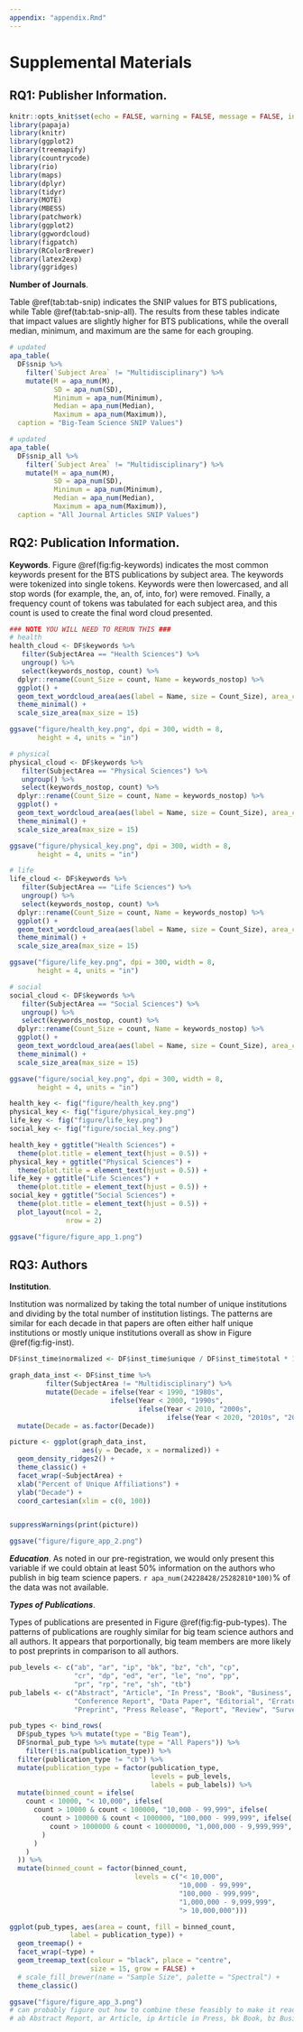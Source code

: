 ```yaml
---
appendix: "appendix.Rmd"
---
```


# Supplemental Materials

## RQ1: Publisher Information.

```r
knitr::opts_knit$set(echo = FALSE, warning = FALSE, message = FALSE, include = FALSE, error = FALSE)
library(papaja)
library(knitr)
library(ggplot2)
library(treemapify)
library(countrycode)
library(rio)
library(maps)
library(dplyr)
library(tidyr)
library(MOTE)
library(MBESS)
library(patchwork)
library(ggplot2)
library(ggwordcloud)
library(figpatch)
library(RColorBrewer)
library(latex2exp)
library(ggridges)
```

**Number of Journals**.

Table \@ref(tab:tab-snip) indicates the SNIP values for BTS publications, while Table \@ref(tab:tab-snip-all). The results from these tables indicate that impact values are slightly higher for BTS publications, while the overall median, minimum, and maximum are the same for each grouping. 

```r
# updated
apa_table(
  DF$snip %>% 
    filter(`Subject Area` != "Multidisciplinary") %>% 
    mutate(M = apa_num(M), 
           SD = apa_num(SD), 
           Minimum = apa_num(Minimum), 
           Median = apa_num(Median), 
           Maximum = apa_num(Maximum)), 
  caption = "Big-Team Science SNIP Values")
```

```r
# updated
apa_table(
  DF$snip_all %>% 
    filter(`Subject Area` != "Multidisciplinary") %>% 
    mutate(M = apa_num(M), 
           SD = apa_num(SD), 
           Minimum = apa_num(Minimum), 
           Median = apa_num(Median), 
           Maximum = apa_num(Maximum)),
  caption = "All Journal Articles SNIP Values")
```

## RQ2: Publication Information.

**Keywords**. Figure \@ref(fig:fig-keywords) indicates the most common keywords present for the BTS publications by subject area. The keywords were tokenized into single tokens. Keywords were then lowercased, and all stop words (for example, the, an, of, into, for) were removed. Finally, a frequency count of tokens was tabulated for each subject area, and this count is used to create the final word cloud presented.  

```r
### NOTE YOU WILL NEED TO RERUN THIS ###
# health
health_cloud <- DF$keywords %>% 
   filter(SubjectArea == "Health Sciences") %>% 
   ungroup() %>% 
   select(keywords_nostop, count) %>% 
  dplyr::rename(Count_Size = count, Name = keywords_nostop) %>% 
  ggplot() + 
  geom_text_wordcloud_area(aes(label = Name, size = Count_Size), area_corr_power = TRUE, rm_outside = TRUE, shape = "square", perc_step = .001, grid_margin = .01) + 
  theme_minimal() + 
  scale_size_area(max_size = 15)

ggsave("figure/health_key.png", dpi = 300, width = 8,
       height = 4, units = "in")

# physical
physical_cloud <- DF$keywords %>% 
   filter(SubjectArea == "Physical Sciences") %>% 
   ungroup() %>% 
   select(keywords_nostop, count) %>% 
  dplyr::rename(Count_Size = count, Name = keywords_nostop) %>% 
  ggplot() + 
  geom_text_wordcloud_area(aes(label = Name, size = Count_Size), area_corr_power = TRUE, rm_outside = TRUE, shape = "square", perc_step = .001, grid_margin = .01) + 
  theme_minimal() + 
  scale_size_area(max_size = 15)

ggsave("figure/physical_key.png", dpi = 300, width = 8,
       height = 4, units = "in")

# life
life_cloud <- DF$keywords %>% 
   filter(SubjectArea == "Life Sciences") %>% 
   ungroup() %>% 
   select(keywords_nostop, count) %>% 
  dplyr::rename(Count_Size = count, Name = keywords_nostop) %>% 
  ggplot() + 
  geom_text_wordcloud_area(aes(label = Name, size = Count_Size), area_corr_power = TRUE, rm_outside = TRUE, shape = "square", perc_step = .001, grid_margin = .01) + 
  theme_minimal() + 
  scale_size_area(max_size = 15)

ggsave("figure/life_key.png", dpi = 300, width = 8,
       height = 4, units = "in")

# social 
social_cloud <- DF$keywords %>% 
   filter(SubjectArea == "Social Sciences") %>% 
   ungroup() %>% 
   select(keywords_nostop, count) %>% 
  dplyr::rename(Count_Size = count, Name = keywords_nostop) %>% 
  ggplot() + 
  geom_text_wordcloud_area(aes(label = Name, size = Count_Size), area_corr_power = TRUE, rm_outside = TRUE, shape = "square", perc_step = .001, grid_margin = .01) + 
  theme_minimal() + 
  scale_size_area(max_size = 15)

ggsave("figure/social_key.png", dpi = 300, width = 8,
       height = 4, units = "in")
```

```r
health_key <- fig("figure/health_key.png")
physical_key <- fig("figure/physical_key.png") 
life_key <- fig("figure/life_key.png") 
social_key <- fig("figure/social_key.png") 

health_key + ggtitle("Health Sciences") + 
  theme(plot.title = element_text(hjust = 0.5)) + 
physical_key + ggtitle("Physical Sciences") + 
  theme(plot.title = element_text(hjust = 0.5)) + 
life_key + ggtitle("Life Sciences") + 
  theme(plot.title = element_text(hjust = 0.5)) + 
social_key + ggtitle("Social Sciences") + 
  theme(plot.title = element_text(hjust = 0.5)) +
  plot_layout(ncol = 2, 
              nrow = 2)

ggsave("figure/figure_app_1.png")
```

## RQ3: Authors

**Institution**.

Institution was normalized by taking the total number of unique institutions and dividing by the total number of institution listings. The patterns are similar for each decade in that papers are often either half unique institutions or mostly unique institutions overall as show in Figure \@ref(fig:fig-inst).

```r
DF$inst_time$normalized <- DF$inst_time$unique / DF$inst_time$total * 100

graph_data_inst <- DF$inst_time %>% 
         filter(SubjectArea != "Multidisciplinary") %>% 
         mutate(Decade = ifelse(Year < 1990, "1980s", 
                         ifelse(Year < 2000, "1990s", 
                                ifelse(Year < 2010, "2000s", 
                                       ifelse(Year < 2020, "2010s", "2020s"))))) %>% 
  mutate(Decade = as.factor(Decade))

picture <- ggplot(graph_data_inst,
                  aes(y = Decade, x = normalized)) + 
  geom_density_ridges2() + 
  theme_classic() + 
  facet_wrap(~SubjectArea) + 
  xlab("Percent of Unique Affiliations") + 
  ylab("Decade") +
  coord_cartesian(xlim = c(0, 100))


suppressWarnings(print(picture))

ggsave("figure/figure_app_2.png")
```

***Education***. As noted in our pre-registration, we would only present this variable if we could obtain at least 50% information on the authors who publish in big team science papers. `r apa_num(24228428/25282810*100)`% of the data was not available. 

***Types of Publications***.

Types of publications are presented in Figure \@ref(fig:fig-pub-types). The patterns of publications are roughly similar for big team science authors and all authors. It appears that porportionally, big team members are more likely to post preprints in comparison to all authors. 

```r
pub_levels <- c("ab", "ar", "ip", "bk", "bz", "ch", "cp", 
                "cr", "dp", "ed", "er", "le", "no", "pp", 
                "pr", "rp", "re", "sh", "tb")
pub_labels <- c("Abstract", "Article", "In Press", "Book", "Business", "Book Chapter", "Conference Paper", 
                "Conference Report", "Data Paper", "Editorial", "Erratum", "Letter", "Note", 
                "Preprint", "Press Release", "Report", "Review", "Survey", "Retracted")

pub_types <- bind_rows(
  DF$pub_types %>% mutate(type = "Big Team"), 
  DF$normal_pub_type %>% mutate(type = "All Papers")) %>% 
    filter(!is.na(publication_type)) %>% 
  filter(publication_type != "cb") %>% 
  mutate(publication_type = factor(publication_type, 
                                   levels = pub_levels,
                                   labels = pub_labels)) %>% 
  mutate(binned_count = ifelse(
    count < 10000, "< 10,000", ifelse(
      count > 10000 & count < 100000, "10,000 - 99,999", ifelse(
        count > 100000 & count < 1000000, "100,000 - 999,999", ifelse(
          count > 1000000 & count < 10000000, "1,000,000 - 9,999,999", "> 10,000,000"
        )
      )
    )
  )) %>% 
  mutate(binned_count = factor(binned_count,
                               levels = c("< 10,000", 
                                          "10,000 - 99,999",
                                          "100,000 - 999,999", 
                                          "1,000,000 - 9,999,999",
                                          "> 10,000,000")))

ggplot(pub_types, aes(area = count, fill = binned_count,
               label = publication_type)) +
  geom_treemap() +
  facet_wrap(~type) + 
  geom_treemap_text(colour = "black", place = "centre",
                    size = 15, grow = FALSE) +  
  # scale_fill_brewer(name = "Sample Size", palette = "Spectral") +
  theme_classic()

ggsave("figure/figure_app_3.png")
# can probably figure out how to combine these feasibly to make it readable
# ab Abstract Report, ar Article, ip Article in Press, bk Book, bz Business Article, ch Book Chapter, cp Conference Paper, cr Conference Review, dp Data paper, ed Editorial, er Erratum, le Letter, no Note, pp Preprint, pr Press Release, rp Report, re Review, sh Survey, tb Retracted.
```